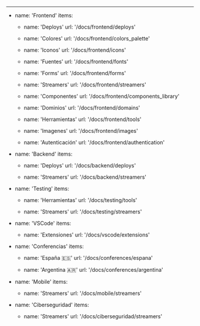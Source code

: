 ---
- name: 'Frontend'
  items:

  - name: 'Deploys'
    url: '/docs/frontend/deploys'

  - name: 'Colores'
    url: '/docs/frontend/colors_palette'

  - name: 'Iconos'
    url: '/docs/frontend/icons'

  - name: 'Fuentes'
    url: '/docs/frontend/fonts'

  - name: 'Forms'
    url: '/docs/frontend/forms'

  - name: 'Streamers'
    url: '/docs/frontend/streamers'

  - name: 'Componentes'
    url: '/docs/frontend/components_library'

  - name: 'Dominios'
    url: '/docs/frontend/domains'

  - name: 'Herramientas'
    url: '/docs/frontend/tools'

  - name: 'Imagenes'
    url: '/docs/frontend/images'

  - name: 'Autenticación'
    url: '/docs/frontend/authentication'

- name: 'Backend'
  items:

  - name: 'Deploys'
    url: '/docs/backend/deploys'

  - name: 'Streamers'
    url: '/docs/backend/streamers'

- name: 'Testing'
  items:

  - name: 'Herramientas'
    url: '/docs/testing/tools'

  - name: 'Streamers'
    url: '/docs/testing/streamers'

- name: 'VSCode'
  items:

  - name: 'Extensiones'
    url: '/docs/vscode/extensions'

- name: 'Conferencias'
  items:

  - name: 'España 🇪🇸'
    url: '/docs/conferences/espana'

  - name: 'Argentina 🇦🇷'
    url: '/docs/conferences/argentina'

- name: 'Mobile'
  items:

  - name: 'Streamers'
    url: '/docs/mobile/streamers'

- name: 'Ciberseguridad'
  items:

  - name: 'Streamers'
    url: '/docs/ciberseguridad/streamers'

